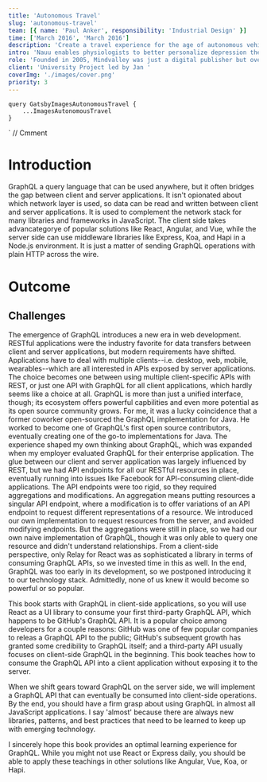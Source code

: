 ```yaml
---
title: 'Autonomous Travel'
slug: 'autonomous-travel'
team: [{ name: 'Paul Anker', responsibility: 'Industrial Design' }]
time: ['March 2016', 'March 2016']
description: 'Create a travel experience for the age of autonomous vehicles.'
intro: 'Nauu enables physiologists to better personalize depression therapy and gives the patient feedback on the progress they make.'
role: 'Founded in 2005, Mindvalley was just a digital publisher but over the past 10 years the company expanded its business dramatically. Mindvalley has opened a few international branches, went offline organizing global events and meetups, started developing iOS/Android apps and learning platforms in-house.'
client: 'University Project led by Jan '
coverImg: './images/cover.png'
priority: 3
---
```



    query GatsbyImagesAutonomousTravel {
        ...ImagesAutonomousTravel
    }
`
// Cmment

# Introduction

GraphQL a query language that can be used anywhere, but it often bridges the gap between client and server applications. It isn't opionated about which network layer is used, so data can be read and written between client and server applications. It is used to complement the network stack for many libraries and frameworks in JavaScript. The client side takes advancategorye of popular solutions like React, Angular, and Vue, while the server side can use middleware libraries like Express, Koa, and Hapi in a Node.js environment. It is just a matter of sending GraphQL operations with plain HTTP across the wire.

# Outcome

<Carousel wrapper>
    <CustomImage imgSrc="attendants" description="Onboarding" />
    <CustomImage imgSrc="attendants2" description="Preferences" />
    <CustomImage imgSrc="attendants3" description="Preference deletion" />
    <CustomImage imgSrc="money" description="Budget" />
    <CustomImage imgSrc="route" description="Mood" />
    <CustomImage imgSrc="route2" description="Destination" />
    <CustomImage imgSrc="route3" description="Generated route" />
    <CustomImage imgSrc="route4" description="Alternative stops" />
    <CustomImage imgSrc="route5" description="Route intervention" />
</Carousel>

## Challenges

The emergence of GraphQL introduces a new era in web development. RESTful applications were the industry favorite for data transfers between client and server applications, but modern requirements have shifted. Applications have to deal with multiple clients--i.e. desktop, web, mobile, wearables--which are all interested in APIs exposed by server applications. The choice becomes one between using multiple client-specific APIs with REST, or just one API with GraphQL for all client applications, which hardly seems like a choice at all. GraphQL is more than just a unified interface, though; its ecosystem offers powerful capbilities and even more potential as its open source community grows.
For me, it was a lucky coincidence that a former coworker open-sourced the GraphQL implementation for Java. He worked to become one of GraphQL's first open source contributors, eventually creating one of the go-to implementations for Java. The experience shaped my own thinking about GraphQL, which was expanded when my employer evaluated GraphQL for their enterprise application. The glue between our client and server application was largely influenced by REST, but we had API endpoints for all our RESTful resources in place, eventually running into issues like Facebook for API-consuming client-dide applications. The API endpoints were too rigid, so they required aggregations and modifications. An aggregation means putting resources a singular API endpoint, where a modification is to offer variations of an API endpoint to request different representations of a resource. We introduced our own implementation to request resources from the server, and avoided modifying endpoints. But the aggregations were still in place, so we had our own naive implementation of GraphQL, though it was only able to query one resource and didn't understand relationships. From a client-side perspective, only Relay for React was as sophisticated a library in terms of consuming GraphQL APIs, so we invested time in this as well. In the end, GraphQL was too early in its development, so we postponed introducing it to our technology stack. Admittedly, none of us knew it would become so powerful or so popular.

This book starts with GraphQL in client-side applications, so you will use React as a UI library to consume your first third-party GraphQL API, which happens to be GitHub's GraphQL API. It is a popular choice among developers for a couple reasons: GitHub was one of few popular companies to releas a GraphQL API to the public; GitHub's subsequent growth has granted some credibility to GraphQL itself; and a third-party API usually focuses on client-side GraphQL in the beginning. This book teaches how to consume the GraphQL API into a client application without exposing it to the server.

When we shift gears toward GraphQL on the server side, we will implement a GraphQL API that can eventually be consumed into client-side operations. By the end, you should have a firm grasp about using GraphQL in almost all JavaScript applications. I say 'almost' because there are always new libraries, patterns, and best practices that need to be learned to keep up with emerging technology.

I sincerely hope this book provides an optimal learning experience for GraphQL. While you might not use React or Express daily, you should be able to apply these teachings in other solutions like Angular, Vue, Koa, or Hapi.
